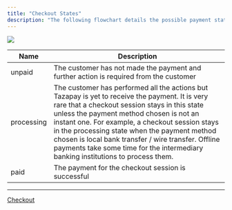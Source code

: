 ```yaml
---
title: "Checkout States"
description: "The following flowchart details the possible payment status for checkout sessions:"
---
```


![](/images/docs/2adc953-image.png)

| Name       | Description                                                                                                                                                                                                                                                                                                                                                                                                                               |
| ---------- | ----------------------------------------------------------------------------------------------------------------------------------------------------------------------------------------------------------------------------------------------------------------------------------------------------------------------------------------------------------------------------------------------------------------------------------------- |
| unpaid     | The customer has not made the payment and further action is required from the customer                                                                                                                                                                                                                                                                                                                                                    |
| processing | The customer has performed all the actions but Tazapay is yet to receive the payment. It is very rare that a checkout session stays in this state unless the payment method chosen is not an instant one. For example, a checkout session stays in the processing state when the payment method chosen is local bank transfer / wire transfer. Offline payments take some time for the intermediary banking institutions to process them. |
| paid       | The payment for the checkout session is successful                                                                                                                                                                                                                                                                                                                                                                                        |

***

[Checkout](/docs/checkout-core-concept)
